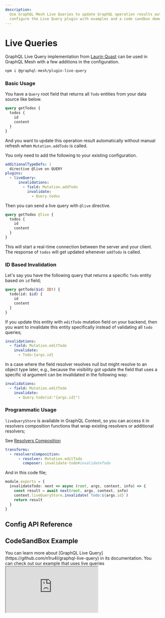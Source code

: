```yaml
---
description:
  Use GraphQL Mesh Live Queries to update GraphQL operation results automatically. Learn how to
  configure the Live Query plugin with examples and a code sandbox demo.
---
```



# Live Queries

GraphQL Live Query implementation from [Laurin Quast](https://github.com/n1ru4l) can be used in
GraphQL Mesh with a few additions in the configuration.

```sh npm2yarn
npm i @graphql-mesh/plugin-live-query
```

### Basic Usage

You have a `Query` root field that returns all `Todo` entities from your data source like below.

```graphql
query getTodos {
  todos {
    id
    content
  }
}
```

And you want to update this operation result automatically without manual refresh when
`Mutation.addTodo` is called.

You only need to add the following to your existing configuration.

```yaml filename=".meshrc.yaml"
additionalTypeDefs: |
  directive @live on QUERY
plugins:
  - liveQuery:
      invalidations:
        - field: Mutation.addTodo
          invalidate:
            - Query.todos
```

Then you can send a live query with `@live` directive.

```graphql /@live/
query getTodos @live {
  todos {
    id
    content
  }
}
```

This will start a real-time connection between the server and your client. The response of `todos`
will get updated whenever `addTodo` is called.

### ID Based Invalidation

Let's say you have the following query that returns a specific `Todo` entity based on `id` field;

```graphql
query getTodo($id: ID!) {
  todo(id: $id) {
    id
    content
  }
}
```

If you update this entity with `editTodo` mutation field on your backend, then you want to
invalidate this entity specifically instead of validating all `todo` queries;

```yaml filename=".meshrc.yaml"
invalidations:
  - field: Mutation.editTodo
    invalidate:
      - Todo:{args.id}
```

In a case where the field resolver resolves null but might resolve to an object type later, e.g.,
because the visibility got update the field that uses a specific id argument can be invalidated in
the following way:

```yaml filename=".meshrc.yaml"
invalidations:
  - field: Mutation.editTodo
    invalidate:
      - Query.todo(id:"{args.id}")
```

### Programmatic Usage

`liveQueryStore` is available in GraphQL Context, so you can access it in resolvers composition
functions that wrap existing resolvers or additional resolvers;

See [Resolvers Composition](/docs/transforms/resolvers-composition)

```yaml filename=".meshrc.yaml"
transforms:
  - resolversComposition:
      - resolver: Mutation.editTodo
        composer: invalidate-todo#invalidateTodo
```

And in this code file;

```ts filename="invalidate-todo.ts"
module.exports = {
  invalidateTodo: next => async (root, args, context, info) => {
    const result = await next(root, args, context, info)
    context.liveQueryStore.invalidate(`Todo:${args.id}`)
    return result
  }
}
```

## Config API Reference


<API />

## CodeSandBox Example

<Callout>
  You can learn more about [GraphQL Live Query](https://github.com/n1ru4l/graphql-live-query) in its
  documentation. You can check out our example that uses live queries
</Callout>

<iframe
  src="https://codesandbox.io/embed/github/Urigo/graphql-mesh/tree/master/examples/json-schema-subscriptions?fontsize=14&hidenavigation=1&theme=dark&module=%2F.meshrc.yml"
  className="mt-6 w-full h-[500px] rounded-md"
  title="json-schema-subscriptions"
  allow="geolocation; microphone; camera; midi; vr; accelerometer; gyroscope; payment; ambient-light-sensor; encrypted-media; usb"
  sandbox="allow-modals allow-forms allow-popups allow-scripts allow-same-origin"
/>

